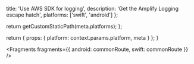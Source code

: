 
  title: 'Use AWS SDK for logging',
  description: 'Get the Amplify Logging escape hatch',
  platforms: ['swift', 'android']
};

  return getCustomStaticPath(meta.platforms);
};

  return {
    props: {
      platform: context.params.platform,
      meta
    }
  };
}


<Fragments
  fragments={{
    android: commonRoute,
    swift: commonRoute
  }}
/>
